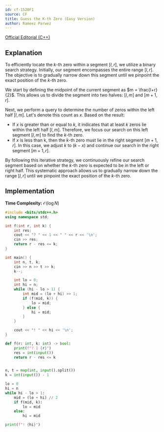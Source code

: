 ```yaml
---
id: cf-1520F1
source: CF
title: Guess the K-th Zero (Easy Version)
author: Rameez Parwez
---
```


[Official Editorial (C++)](https://codeforces.com/blog/entry/90342)

## Explanation

To efficiently locate the $k$-th zero within a segment $[l, r]$, we utilize a binary search strategy. Initially, our segment encompasses the entire range $[l, r]$. The objective is to gradually narrow down this segment until we pinpoint the exact position of the $k$-th zero.

We start by defining the midpoint of the current segment as $m = \frac{l+r}{2}$. This allows us to divide the segment into two halves: $[l, m]$ and $[m+1, r]$.

Next, we perform a query to determine the number of zeros within the left half $[l, m]$. Let's denote this count as $x$. Based on the result:
- If $x$ is greater than or equal to $k$, it indicates that at least $k$ zeros lie within the left half $[l, m]$. Therefore, we focus our search on this left segment $[l, m]$ to find the $k$-th zero.
- If $x$ is less than k, then the $k$-th zero must lie in the right segment $[m+1, r]$. In this case, we adjust $k$ to $(k - x)$ and continue our search in the right segment $[m+1, r]$.

By following this iterative strategy, we continuously refine our search segment based on whether the $k$-th zero is expected to be in the left or right half. This systematic approach allows us to gradually narrow down the range $[l, r]$ until we pinpoint the exact position of the $k$-th zero.

## Implementation

**Time Complexity:** $\mathcal{O}(\log N)$

<LanguageSection>
<CPPSection>

```cpp
#include <bits/stdc++.h>
using namespace std;

int f(int r, int k) {
	int res;
	cout << "? " << 1 << " " << r << '\n';
	cin >> res;
	return r - res <= k;
}

int main() {
	int n, t, k;
	cin >> n >> t >> k;
	k--;

	int lo = 0;
	int hi = n;
	while (hi - lo > 1) {
		int mid = (lo + hi) >> 1;
		if (f(mid, k)) {
			lo = mid;
		} else {
			hi = mid;
		}
	}

	cout << "! " << hi << '\n';
}
```

</CPPSection>
<PySection>

```py
def f(r: int, k: int) -> bool:
	print(f"? 1 {r}")
	res = int(input())
	return r - res <= k


n, t = map(int, input().split())
k = int(input()) - 1

lo = 0
hi = n
while hi - lo > 1:
	mid = (lo + hi) // 2
	if f(mid, k):
		lo = mid
	else:
		hi = mid

print(f"! {hi}")
```

</PySection>
</LanguageSection>
